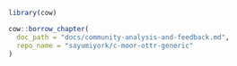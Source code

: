 
```r
library(cow)
```




<!--Community analysis and feedback -->

```r
cow::borrow_chapter(
  doc_path = "docs/community-analysis-and-feedback.md",
  repo_name = "sayumiyork/c-moor-ottr-generic"
)
```

